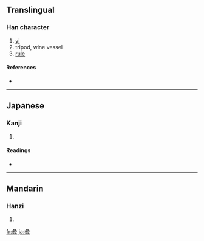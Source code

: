 {{also|彝}}
==Translingual==

===Han character===
{{Han char|rn=58|rad=彐|as=13|sn=16|four=|canj=女一火竹廿 (VMFHT)}}

# [[yi]]
# tripod, wine vessel
# [[rule]]

====References====
* {{Han ref|kx=0362.251|hdz=20962.150|uh=5F5C|ud=24412}}

----

==Japanese==

===Kanji===
{{ja-kanji|grade=|rs=彐13}}

# {{defn|Japanese}}

====Readings====
* {{ja-readings|on=[[い]] (i)|kun=[[つね]] (tsune)}}

----

==Mandarin==

===Hanzi===
{{cmn-hanzi|pin=[[yí]] ([[yi2]])|wg=i<sup>2</sup>}}

# {{defn|Mandarin}}

[[fr:彜]]
[[ja:彜]]